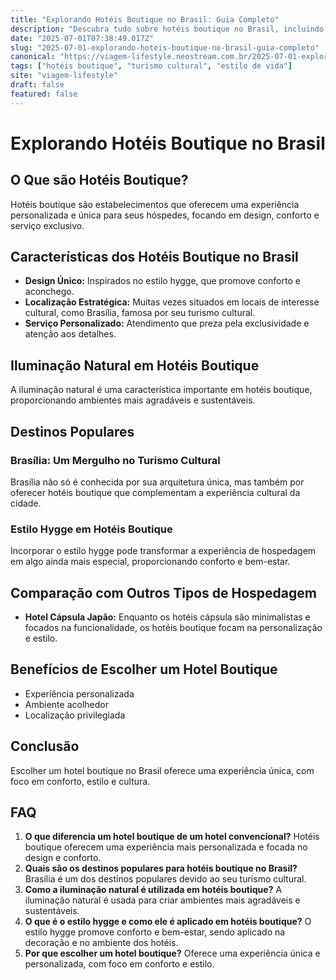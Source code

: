 ```yaml
---
title: "Explorando Hotéis Boutique no Brasil: Guia Completo"
description: "Descubra tudo sobre hotéis boutique no Brasil, incluindo dicas de iluminação natural e o estilo hygge, para uma estadia inesquecível."
date: "2025-07-01T07:38:49.017Z"
slug: "2025-07-01-explorando-hoteis-boutique-no-brasil-guia-completo"
canonical: "https://viagem-lifestyle.neostream.com.br/2025-07-01-explorando-hoteis-boutique-no-brasil-guia-completo"
tags: ["hotéis boutique", "turismo cultural", "estilo de vida"]
site: "viagem-lifestyle"
draft: false
featured: false
---
```


# Explorando Hotéis Boutique no Brasil

## O Que são Hotéis Boutique?
Hotéis boutique são estabelecimentos que oferecem uma experiência personalizada e única para seus hóspedes, focando em design, conforto e serviço exclusivo.

## Características dos Hotéis Boutique no Brasil
- **Design Único:** Inspirados no estilo hygge, que promove conforto e aconchego.
- **Localização Estratégica:** Muitas vezes situados em locais de interesse cultural, como Brasília, famosa por seu turismo cultural.
- **Serviço Personalizado:** Atendimento que preza pela exclusividade e atenção aos detalhes.

## Iluminação Natural em Hotéis Boutique
A iluminação natural é uma característica importante em hotéis boutique, proporcionando ambientes mais agradáveis e sustentáveis.

## Destinos Populares
### Brasília: Um Mergulho no Turismo Cultural
Brasília não só é conhecida por sua arquitetura única, mas também por oferecer hotéis boutique que complementam a experiência cultural da cidade.

### Estilo Hygge em Hotéis Boutique
Incorporar o estilo hygge pode transformar a experiência de hospedagem em algo ainda mais especial, proporcionando conforto e bem-estar.

## Comparação com Outros Tipos de Hospedagem
- **Hotel Cápsula Japão:** Enquanto os hotéis cápsula são minimalistas e focados na funcionalidade, os hotéis boutique focam na personalização e estilo.

## Benefícios de Escolher um Hotel Boutique
- Experiência personalizada
- Ambiente acolhedor
- Localização privilegiada

## Conclusão
Escolher um hotel boutique no Brasil oferece uma experiência única, com foco em conforto, estilo e cultura.

## FAQ
1. **O que diferencia um hotel boutique de um hotel convencional?**
   Hotéis boutique oferecem uma experiência mais personalizada e focada no design e conforto.
2. **Quais são os destinos populares para hotéis boutique no Brasil?**
   Brasília é um dos destinos populares devido ao seu turismo cultural.
3. **Como a iluminação natural é utilizada em hotéis boutique?**
   A iluminação natural é usada para criar ambientes mais agradáveis e sustentáveis.
4. **O que é o estilo hygge e como ele é aplicado em hotéis boutique?**
   O estilo hygge promove conforto e bem-estar, sendo aplicado na decoração e no ambiente dos hotéis.
5. **Por que escolher um hotel boutique?**
   Oferece uma experiência única e personalizada, com foco em conforto e estilo.